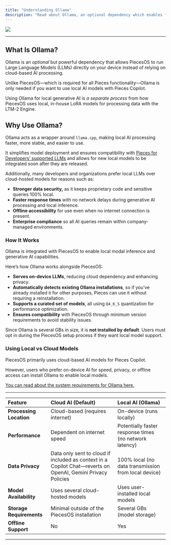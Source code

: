 ```yaml
---
title: "Understanding Ollama"
description: "Read about Ollama, an optional dependency which enables fully on-device generative AI capabilities between Pieces Drive and the Pieces Copilot."
---
```


![](https://storage.googleapis.com/hashnode_product_documentation_assets/core_dependencies_assets/figma_mockups/ollama_core_dependencies.png)

---

## What Is Ollama?

Ollama is an _optional_ but powerful dependency that allows PiecesOS to run Large Language Models (LLMs) directly on your device instead of relying on cloud-based AI processing. 

Unlike PiecesOS—which is required for all Pieces functionality—Ollama is only needed if you want to use local AI models with Pieces Copilot.

Using Ollama for local generative AI is _a separate process_ from how PiecesOS uses local, in-house LoRA models for processing data with the LTM-2 Engine.

## Why Use Ollama?

Ollama acts as a wrapper around `llama.cpp`, making local AI processing faster, more stable, and easier to use.

It simplifies model deployment and ensures compatibility with [Pieces for Developers’ supported LLMs](https://docs.pieces.app/products/core-dependencies/ollama/supported-models) and allows for new local models to be integrated soon after they are released.

Additionally, many developers and organizations prefer local LLMs over cloud-hosted models for reasons such as:

- **Stronger data security,** as it keeps proprietary code and sensitive queries 100% local.
- **Faster response times** with no network delays during generative AI processing and local inference.
- **Offline accessibility** for use even when no internet connection is present.
- **Enterprise compliance** so all AI queries remain within company-managed environments.

### How It Works

Ollama is integrated with PiecesOS to enable local modal inference and generative AI capabilities.

Here’s how Ollama works alongside PiecesOS:

- **Serves on-device LLMs**, reducing cloud dependency and enhancing privacy.
- **Automatically detects existing Ollama installations**, so if you’ve already installed it for other purposes, Pieces can use it without requiring a reinstallation.
- **Supports a curated set of models**, all using `Q4_K_S` quantization for performance optimization.
- **Ensures compatibility** with PiecesOS through minimum version requirements to avoid stability issues.

Since Ollama is several GBs in size, it is **not installed by default**. Users must opt in during the PiecesOS setup process if they want local model support.

### Using Local vs Cloud Models

PiecesOS primarily uses cloud-based AI models for Pieces Copilot.

However, users who prefer on-device AI for speed, privacy, or offline access can install Ollama to enable local models.

[You can read about the system requirements for Ollama here.](https://docs.pieces.app/products/core-dependencies/ollama/troubleshooting#using-local-models)

---

| **Feature**              | **Cloud AI (Default)**                                                                                      | **Local AI (Ollama)**                                  |
| :----------------------- | :---------------------------------------------------------------------------------------------------------- | :----------------------------------------------------- |
| **Processing Location**  | Cloud-based (requires internet)                                                                             | On-device (runs locally)                               |
| **Performance**          | Dependent on internet speed                                                                                 | Potentially faster response times (no network latency) |
| **Data Privacy**         | Data only sent to cloud if included as context in a Copilot Chat—reverts on OpenAI, Gemini Privacy Policies | 100% local (no data transmission from local device)    |
| **Model Availability**   | Uses several cloud-hosted models                                                                            | Uses user-installed local models                       |
| **Storage Requirements** | Minimal outside of the PiecesOS installation                                                                | Several GBs (model storage)                            |
| **Offline Support**      | No                                                                                                          | Yes                                                    |

---